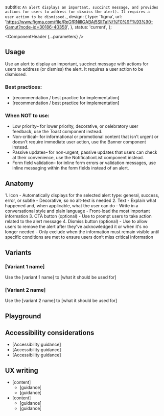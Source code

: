 


  subtitle: `An alert displays an important, succinct message, and provides actions for users to address (or dismiss the alert). It requires a user action to be dismissed.`,
  design: {
    type: 'figma',
    url: 'https://www.figma.com/file/ReGfRNillGABAj5SlITalN/%F0%9F%93%90-Gamut?node-id=30186-40358',
  },
  status: 'current',
};

<Meta of={AlertStories} />

<ComponentHeader {...parameters} />

## Usage

Use an alert to display an important, succinct message with actions for users to address (or dismiss) the alert. It requires a user action to be dismissed.

### Best practices:
- [recommendation / best practice for implementation]
- [recommendation / best practice for implementation]

### When NOT to use:
- Low priority– for lower priority, decorative, or celebratory user feedback, use the Toast component instead.
- Non-critical– for informational or promotional content that isn't urgent or doesn't require immediate user action, use the Banner component instead.
- Passive updates– for non-urgent, passive updates that users can check at their convenience, use the NotificationList component instead.
- Form field validation– for inline form errors or validation messages, use inline messaging within the form fields instead of an alert.

## Anatomy

<ImageWrapper src="AlertAnatomy.png" alt="Alert Anatomy diagram"/>
1. Icon
- Automatically displays for the selected alert type: general, success, error, or subtle
- Decorative, so no alt-text is needed
2. Text
- Explain what happened and, when applicable, what the user can do
- Write in a conversational style and plain language
- Front-load the most important information
3. CTA button (optional)
- Use to prompt users to take action related to the alert message
4. Dismiss button (optional)
- Use to allow users to remove the alert after they've acknowledged it or when it's no longer needed
- Only exclude when the information must remain visible until specific conditions are met to ensure users don’t miss critical information

## Variants

### [Variant 1 name]

Use the [variant 1 name] to [what it should be used for]

<Canvas of={AlertStories.Default} />

### [Variant 2 name]

Use the [variant 2 name] to [what it should be used for]

<Canvas of={AlertStories.Variant2} />

## Playground

<Canvas sourceState="shown">
  <Story of={AlertStories.Default} />
</Canvas>

<Controls />

## Accessibility considerations
- [Accessibility guidance]
- [Accessibility guidance]
- [Accessibility guidance]

## UX writing
- [content]
  - [guidance]
  - [guidance]
- [content]
  - [guidance]
  - [guidance]
